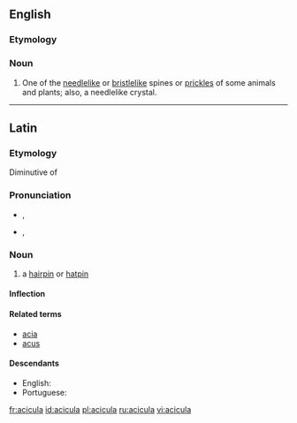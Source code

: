 ==English==

===Etymology===
{{etyl|la}} {{term|acicula|pin for a head-dress|lang=la}}

===Noun===
{{en-noun|aciculae}}

# One of the [[needlelike]] or [[bristlelike]] spines or [[prickles]] of some animals and plants; also, a needlelike crystal.

----

==Latin==

===Etymology===
Diminutive of {{term|acus||needle|lang=la}}

===Pronunciation===
* {{a|Classical}} {{IPA|/aˈki.ku.la/|lang=la}}, {{X-SAMPA|/a"kikula/}}
* {{a|Ecclesiastical}} {{IPA|/aˈt͡ʃi.ku.la/|lang=la}}, {{X-SAMPA|/a"tSikula/}}

===Noun===
{{la-noun|acicula|aciculae|aciculae|f|first}}

# a [[hairpin]] or [[hatpin]]

====Inflection====
{{la-decl-1st|acicul}}

====Related terms====
* [[acia]]
* [[acus]]

====Descendants====
* English: {{l/en|acicula}}
* Portuguese: {{l/pt|acícula}}

[[fr:acicula]]
[[id:acicula]]
[[pl:acicula]]
[[ru:acicula]]
[[vi:acicula]]